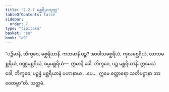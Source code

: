 ```yaml
---
title: "2.2.7 မစ္ဆရိယသုတ္တ"
tableOfContents: false
sidebar:
  order: 7
type: "tipitaka"
basket: "su"
book: "a9"
---
```



<DynamicBreadcrumb />

<Division number="69" book="a9" e="ch" v="17" p="251">

<Paragraph number="454" book="a9">
“ပဉ္စိမာနိ, ဘိက္ခဝေ, မစ္ဆရိယာနိ. ကတမာနိ ပဉ္စ? အာဝါသမစ္ဆရိယံ, ကုလမစ္ဆရိယံ, လာဘမစ္ဆရိယံ, ဝဏ္ဏမစ္ဆရိယံ, ဓမ္မမစ္ဆရိယံ—  ဣမာနိ ခေါ, ဘိက္ခဝေ, ပဉ္စ မစ္ဆရိယာနိ.
</Paragraph>

<Paragraph number="455" book="a9">
ဣမေသံ ခေါ, ဘိက္ခဝေ, ပဉ္စန္နံ မစ္ဆရိယာနံ ပဟာနာယ …ပေ…  ဣမေ စတ္တာရော သတိပဋ္ဌာနာ ဘာဝေတဗ္ဗာ”တိ.

</Paragraph>
</Division>

<Paragraph number="456" type="center" book="a9">
သတ္တမံ.
</Paragraph>
